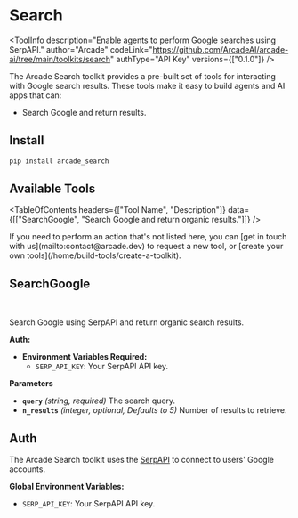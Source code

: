 # Search


<ToolInfo
  description="Enable agents to perform Google searches using SerpAPI."
  author="Arcade"
  codeLink="https://github.com/ArcadeAI/arcade-ai/tree/main/toolkits/search"
  authType="API Key"
  versions={["0.1.0"]}
/>

<Badges repo="arcadeai/arcade_search" />

The Arcade Search toolkit provides a pre-built set of tools for interacting with Google search results. These tools make it easy to build agents and AI apps that can:

- Search Google and return results.

## Install

```bash
pip install arcade_search
```

## Available Tools

<TableOfContents
  headers={["Tool Name", "Description"]}
  data={[["SearchGoogle", "Search Google and return organic results."]]}
/>

<Tip>
  If you need to perform an action that's not listed here, you can [get in touch
  with us](mailto:contact@arcade.dev) to request a new tool, or [create your
  own tools](/home/build-tools/create-a-toolkit).
</Tip>

## SearchGoogle

<br />
<TabbedCodeBlock
  tabs={[
    {
      label: "Call the Tool Directly",
      content: {
        Python: [
          "/examples/integrations/toolkits/search/search_google_example_call_tool.py",
        ],
        JavaScript: ["/examples/integrations/toolkits/search/search_google_example_call_tool.js"],
      },
    },
    {
      label: "Execute the Tool with OpenAI",
      content: {
        Python: [
          "/examples/integrations/toolkits/search/search_google_example_llm_oai.py",
        ],
        JavaScript: ["/examples/integrations/toolkits/search/search_google_example_llm_oai.js"],
      },
    },
  ]}
/>

Search Google using SerpAPI and return organic search results.

**Auth:**

- **Environment Variables Required:**
  - `SERP_API_KEY`: Your SerpAPI API key.

**Parameters**

- **`query`** _(string, required)_ The search query.
- **`n_results`** _(integer, optional, Defaults to 5)_ Number of results to retrieve.

## Auth

The Arcade Search toolkit uses the [SerpAPI](https://serpapi.com/) to connect to users' Google accounts.

**Global Environment Variables:**

- `SERP_API_KEY`: Your SerpAPI API key.
